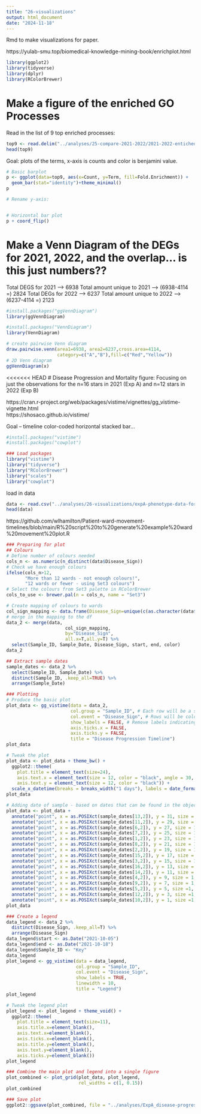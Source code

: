 ```yaml
---
title: "26-visualizations"
output: html_document
date: "2024-11-18"
---
```

Rmd to make visualizations for paper. 

https://yulab-smu.top/biomedical-knowledge-mining-book/enrichplot.html 

```r
library(ggplot2)
library(tidyverse)
library(dplyr)
library(RColorBrewer)
```


# Make a figure of the enriched GO Processes

Read in the list of 9 top enriched processes:
```r
top9 <- read.delim("../analyses/25-compare-2021-2022/2021-2022-entichedtop9_DAVID_separated.txt")
head(top9)
```
Goal: plots of the terms, x-axis is counts and color is benjamini value. 


```r

# Basic barplot
p <- ggplot(data=top9, aes(x=Count, y=Term, fill=Fold.Enrichment)) +
  geom_bar(stat="identity")+theme_minimal()
p

# Rename y-axis:


# Horizontal bar plot
p + coord_flip()
```

# Make a Venn Diagram of the DEGs for 2021, 2022, and the overlap... is this just numbers??

Total DEGS for 2021 --> 6938
Total amount unique to 2021 --> (6938-4114 =) 2824
Total DEGs for 2022 --> 6237
Total amount unique to 2022 --> (6237-4114 =) 2123
```r
#install.packages("ggVennDiagram")
library(ggVennDiagram)
```
```r
#install.packages("VennDiagram")
library(VennDiagram)
```



```r
# create pairwise Venn diagram 
draw.pairwise.venn(area1=6938, area2=6237,cross.area=4114, 
                   category=c("A","B"),fill=c("Red","Yellow"))
# 2D Venn diagram
ggVennDiagram(x) 
```

<<<<<<< HEAD
# Disease Progression and Mortality figure: 
Focusing on just the observations for the n=16 stars in 2021 (Exp A) and n=12 stars in 2022 (Exp B) 

https://cran.r-project.org/web/packages/vistime/vignettes/gg_vistime-vignette.html \    
https://shosaco.github.io/vistime/ 

 Goal -- timeline color-coded horizontal stacked bar... 

```r
#install.packages("vistime")
#install.packages("cowplot")
```


```r
### Load packages
library("vistime")
library("tidyverse")
library("RColorBrewer")
library("scales")
library("cowplot")
```

load in data
```r
data <- read.csv("../analyses/26-visualizations/expA-phenotype-data-for-figure.csv")
head(data)
```
https://github.com/wlhamilton/Patient-ward-movement-timelines/blob/main/R%20script%20to%20generate%20example%20ward%20movement%20plot.R 

```r
### Preparing for plot
## Colours
# Define number of colours needed
cols_n <- as.numeric(n_distinct(data$Disease_Sign))
# Check we have enough colours
ifelse(cols_n>12, 
       "More than 12 wards - not enough colours!",
       "12 wards or fewer - using Set3 colours")
# Select the colours from Set3 palette in RColorBrewer
cols_to_use <- brewer.pal(n = cols_n, name = "Set3")
```


```r
# Create mapping of colours to wards
col_sign_mapping <- data.frame(Disease_Sign=unique(c(as.character(data$Disease_Sign))), color=cols_to_use)
# merge in the mapping to the df
data_2 <- merge(data,
                      col_sign_mapping,
                      by="Disease_Sign",
                      all.x=T,all.y=T) %>%
  select(Sample_ID, Sample_Date, Disease_Sign, start, end, color)
data_2
```

```r
## Extract sample dates
sample_dates <- data_2 %>%
  select(Sample_ID, Sample_Date) %>%
  distinct(Sample_ID, .keep_all=TRUE) %>%
  arrange(Sample_Date)
```

```r
### Plotting
# Produce the basic plot
plot_data <- gg_vistime(data = data_2,
                        col.group = "Sample_ID", # Each row will be a sample_ID - proxy for unique star
                        col.event = "Disease_Sign", # Rows will be coloured by the disease-sign
                        show_labels = FALSE, # Remove labels indicating the ward
                        axis.ticks.x = FALSE,
                        axis.ticks.y = FALSE,
                        title = "Disease Progression Timeline")
plot_data
```


```r
# Tweak the plot
plot_data <- plot_data + theme_bw() +
  ggplot2::theme(
    plot.title = element_text(size=24),
    axis.text.x = element_text(size = 12, color = "black", angle = 30, vjust = 1, hjust = 1),
    axis.text.y = element_text(size = 12, color = "black")) +
  scale_x_datetime(breaks = breaks_width("1 days"), labels = date_format("%b %d"))
plot_data
```

```r
# Adding date of sample - based on dates that can be found in the object "sample_dates" we made above
plot_data <- plot_data +
  annotate("point", x = as.POSIXct(sample_dates[13,2]), y = 31, size = 1, colour = "black") + #78
  annotate("point", x = as.POSIXct(sample_dates[11,2]), y = 29, size = 1, colour = "black") + #75
  annotate("point", x = as.POSIXct(sample_dates[6,2]), y = 27, size = 1, colour = "black") + #71
  annotate("point", x = as.POSIXct(sample_dates[7,2]), y = 25, size = 1, colour = "black") + #67
  annotate("point", x = as.POSIXct(sample_dates[1,2]), y = 23, size = 1, colour = "black") + #59
  annotate("point", x = as.POSIXct(sample_dates[8,2]), y = 21, size = 1, colour = "black") + #69
  annotate("point", x = as.POSIXct(sample_dates[2,2]), y = 19, size = 1, colour = "black") + #57
  annotate("point", x = as.POSIXct(sample_dates[15,2]), y = 17, size = 1, colour = "black") + #83
  annotate("point", x = as.POSIXct(sample_dates[3,2]), y = 15, size = 1, colour = "black") + #56
  annotate("point", x = as.POSIXct(sample_dates[16,2]), y = 13, size = 1, colour = "black") + #81
  annotate("point", x = as.POSIXct(sample_dates[14,2]), y = 11, size = 1, colour = "black") + #76
  annotate("point", x = as.POSIXct(sample_dates[4,2]), y = 9, size = 1, colour = "black") + #52
  annotate("point", x = as.POSIXct(sample_dates[9,2]), y = 7, size = 1, colour = "black") + #61
  annotate("point", x = as.POSIXct(sample_dates[5,2]), y = 5, size =1, colour = "black") + #54
  annotate("point", x = as.POSIXct(sample_dates[12,2]), y = 3, size =1, colour = "black") + #73
  annotate("point", x = as.POSIXct(sample_dates[10,2]), y = 1, size =1, colour = "black")  #64
plot_data
```

```r
### Create a legend
data_legend <- data_2 %>%
  distinct(Disease_Sign, .keep_all=T) %>%
  arrange(Disease_Sign)
data_legend$start <- as.Date("2021-10-05")
data_legend$end <- as.Date("2021-10-18")
data_legend$Sample_ID <- "Key"
data_legend
plot_legend <- gg_vistime(data = data_legend,
                          col.group = "Sample_ID",
                          col.event = "Disease_Sign",
                          show_labels = TRUE,
                          linewidth = 10,
                          title = "Legend")
plot_legend
```


```r
# Tweak the legend plot
plot_legend <- plot_legend + theme_void() +
  ggplot2::theme(
    plot.title = element_text(size=11),
    axis.title.x=element_blank(),
    axis.text.x=element_blank(),
    axis.ticks.x=element_blank(),
    axis.title.y=element_blank(),
    axis.text.y=element_blank(),
    axis.ticks.y=element_blank())
plot_legend
```

```r
### Combine the main plot and legend into a single figure
plot_combined <- plot_grid(plot_data, plot_legend,
                           rel_widths = c(1, 0.15))
plot_combined
```

```r
### Save plot
ggplot2::ggsave(plot_combined, file = "../analyses/ExpA_disease-progression-phenotype-timeline.pdf", dpi=300, height=4, width=7, units="in")
```





